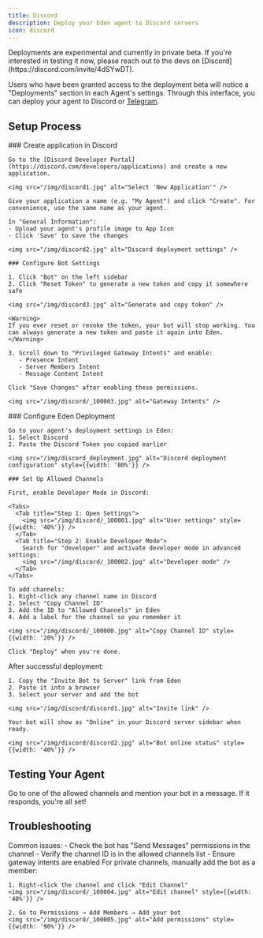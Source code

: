 ```yaml
---
title: Discord
description: Deploy your Eden agent to Discord servers
icon: discord
---
```


<Info>
Deployments are experimental and currently in private beta. If you're interested in testing it now, please reach out to the devs on [Discord](https://discord.com/invite/4dSYwDT).
</Info>

Users who have been granted access to the deployment beta will notice a "Deployments" section in each Agent's settings. Through this interface, you can deploy your agent to Discord or [Telegram](/integrations/telegram).

## Setup Process

<Steps>
  <Step title="Create Discord Application">
    ### Create application in Discord
    
    Go to the [Discord Developer Portal](https://discord.com/developers/applications) and create a new application.
    
    <img src="/img/discord1.jpg" alt="Select 'New Application'" />
    
    Give your application a name (e.g. "My Agent") and click "Create". For convenience, use the same name as your agent.
    
    In "General Information":
    - Upload your agent's profile image to App Icon
    - Click 'Save' to save the changes
    
    <img src="/img/discord2.jpg" alt="Discord deployment settings" />
    
    ### Configure Bot Settings
    
    1. Click "Bot" on the left sidebar
    2. Click "Reset Token" to generate a new token and copy it somewhere safe
    
    <img src="/img/discord3.jpg" alt="Generate and copy token" />
    
    <Warning>
    If you ever reset or revoke the token, your bot will stop working. You can always generate a new token and paste it again into Eden.
    </Warning>
    
    3. Scroll down to "Privileged Gateway Intents" and enable:
       - Presence Intent
       - Server Members Intent  
       - Message Content Intent
    
    Click "Save Changes" after enabling these permissions.
    
    <img src="/img/discord/_100003.jpg" alt="Gateway Intents" />
  </Step>
  
  <Step title="Link Bot to Eden Agent">
    ### Configure Eden Deployment
    
    Go to your agent's deployment settings in Eden:
    1. Select Discord
    2. Paste the Discord Token you copied earlier
    
    <img src="/img/discord_deployment.jpg" alt="Discord deployment configuration" style={{width: '80%'}} />
    
    ### Set Up Allowed Channels
    
    First, enable Developer Mode in Discord:
    
    <Tabs>
      <Tab title="Step 1: Open Settings">
        <img src="/img/discord/_100001.jpg" alt="User settings" style={{width: '40%'}} />
      </Tab>
      <Tab title="Step 2: Enable Developer Mode">
        Search for "developer" and activate developer mode in advanced settings:
        <img src="/img/discord/_100002.jpg" alt="Developer mode" />
      </Tab>
    </Tabs>
    
    To add channels:
    1. Right-click any channel name in Discord
    2. Select "Copy Channel ID"
    3. Add the ID to "Allowed Channels" in Eden
    4. Add a label for the channel so you remember it
    
    <img src="/img/discord/_100000.jpg" alt="Copy Channel ID" style={{width: '20%'}} />
    
    Click "Deploy" when you're done.
  </Step>
  
  <Step title="Add Bot to Server">
    After successful deployment:
    
    1. Copy the "Invite Bot to Server" link from Eden
    2. Paste it into a browser
    3. Select your server and add the bot
    
    <img src="/img/discord/discord1.jpg" alt="Invite link" />
    
    Your bot will show as "Online" in your Discord server sidebar when ready.
    
    <img src="/img/discord/discord2.jpg" alt="Bot online status" style={{width: '40%'}} />
  </Step>
</Steps>

## Testing Your Agent

Go to one of the allowed channels and mention your bot in a message. If it responds, you're all set!

## Troubleshooting

<AccordionGroup>
  <Accordion title="Bot not responding">
    Common issues:
    - Check the bot has "Send Messages" permissions in the channel
    - Verify the channel ID is in the allowed channels list
    - Ensure gateway intents are enabled
  </Accordion>
  
  <Accordion title="Private channel setup">
    For private channels, manually add the bot as a member:
    
    1. Right-click the channel and click "Edit Channel"
    <img src="/img/discord/_100004.jpg" alt="Edit channel" style={{width: '40%'}} />
    
    2. Go to Permissions → Add Members → Add your bot
    <img src="/img/discord/_100005.jpg" alt="Add permissions" style={{width: '90%'}} />
  </Accordion>
</AccordionGroup>